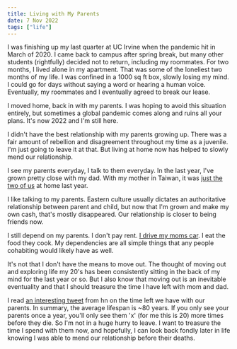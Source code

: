 ```yaml
---
title: Living with My Parents
date: 7 Nov 2022
tags: ["life"]
---
```


I was finishing up my last quarter at UC Irvine when the pandemic hit in March of 2020.
I came back to campus after spring break, but many other students (rightfully) decided not to return,
including my roommates.
For two months, I lived alone in my apartment.
That was some of the loneliest two months of my life.
I was confined in a 1000 sq ft box, slowly losing my mind.
I could go for days without saying a word or hearing a human voice.
Eventually, my roommates and I eventually agreed to break our lease.

I moved home, back in with my parents.
I was hoping to avoid this situation entirely, but sometimes a global
pandemic comes along and ruins all your plans.
It's now 2022 and I'm still here.

I didn't have the best relationship with my parents growing up.
There was a fair amount of rebellion and disagreement throughout my time as a juvenile.
I'm just going to leave it at that.
But living at home now has helped to slowly mend our relationship.

I see my parents everyday, I talk to them everyday.
In the last year, I've grown pretty close with my dad.
With my mother in Taiwan, it was [just the two of us](https://youtu.be/v8oqbWrP1QY?t=39) at home last year.

I like talking to my parents.
Eastern culture usually dictates an authoritative relationship between parent and child,
but now that I'm grown and make my own cash, that's mostly disappeared.
Our relationship is closer to being friends now.

I still depend on my parents.
I don't pay rent.
[I drive my moms car](https://www.youtube.com/shorts/LWVTsHNQIiU).
I eat the food they cook.
My dependencies are all simple things that any people cohabiting would likely have as well.

It's not that I don't have the means to move out.
The thought of moving out and exploring life my 20's has been consistently sitting in the back of
my mind for the last year or so.
But I also know that moving out is an inevitable eventuality and that I should treasure
the time I have left with mom and dad.

I read [an interesting tweet](https://twitter.com/sahilbloom/status/1571137341997318147) from hn
on the time left we have with our parents.
In summary, the average lifespan is ~80 years.
If you only see your parents once a year, you'll only see them 'x' (for me this is 20) more times
before they die.
So I'm not in a huge hurry to leave.
I want to treasure the time I spend with them now, and hopefully, I can look back fondly later
in life knowing I was able to mend our relationship before their deaths.
